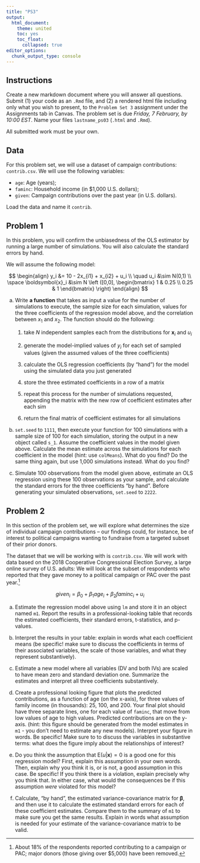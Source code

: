 ```yaml
---
title: "PS3"
output: 
  html_document:
    theme: united
    toc: yes
    toc_float:
      collapsed: true
editor_options: 
  chunk_output_type: console
---
```


## Instructions

Create a new markdown document where you will answer all questions. Submit (1) your code as an `.Rmd` file, and (2) a rendered html file including only what you wish to present, to the `Problem Set 3` assignment under the Assignments tab in Canvas. The problem set is due *Friday, 7 February, by 10:00 EST*. Name your files `lastname_ps03` (`.html` and `.Rmd`).

All submitted work must be your own.

## Data

For this problem set, we will use a dataset of campaign contributions: `contrib.csv`. We will use the following variables:

-   `age`: Age (years);
-   `faminc`: Household income (in \$1,000 U.S. dollars);
-   `given`: Campaign contributions over the past year (in U.S. dollars).

Load the data and name it `contrib`.

## Problem 1

In this problem, you will confirm the unbiasedness of the OLS estimator by running a large number of simulations. You will also calculate the standard errors by hand.

We will assume the following model:

$$
\begin{align}
y_i &= 10 - 2x_{i1} + x_{i2} + u_i \\ 
\quad u_i &\sim N(0,1) \\ 
\space \boldsymbol{x}_i &\sim N \left ([0,0], \begin{bmatrix} 1 & 0.25 \\ 0.25 & 1 \end{bmatrix} \right)
\end{align}
$$

a.  Write **a function** that takes as input a value for the number of simulations to execute, the sample size for each simulation, values for the three coefficients of the regression model above, and the correlation between $x_1$ and $x_2$. The function should do the following:

    (1) take $N$ independent samples each from the distributions for $\boldsymbol{x}_i$ and $u_i$

    (2) generate the model-implied values of $y_i$ for each set of sampled values (given the assumed values of the three coefficients)

    (3) calculate the OLS regression coefficients (by "hand") for the model using the simulated data you just generated

    (4) store the three estimated coefficients in a row of a matrix

    (5) repeat this process for the number of simulations requested, appending the matrix with the new row of coefficient estimates after each sim

    (6) return the final matrix of coefficient estimates for all simulations

b.  `set.seed` to `1111`, then execute your function for 100 simulations with a sample size of 100 for each simulation, storing the output in a new object called `s_1`. Assume the coefficient values in the model given above. Calculate the mean estimate across the simulations for each coefficient in the model (hint: use `colMeans`). What do you find? Do the same thing again, but use 1,000 simulations instead. What do you find?

c.  Simulate 100 observations from the model given above, estimate an OLS regression using these 100 observations as your sample, and calculate the standard errors for the three coefficients "by hand". Before generating your simulated observations, `set.seed` to `2222`.

## Problem 2

In this section of the problem set, we will explore what determines the size of individual campaign contributions -- our findings could, for instance, be of interest to political campaigns wanting to fundraise from a targeted subset of their prior donors.

The dataset that we will be working with is `contrib.csv`. We will work with data based on the 2018 Cooperative Congressional Election Survey, a large online survey of U.S. adults: We will look at the subset of respondents who reported that they gave money to a political campaign or PAC over the past year.[^1]

[^1]: About 18% of the respondents reported contributing to a campaign or PAC; major donors (those giving over \$5,000) have been removed.

$$given_i = \beta_0 + \beta_1 age_i + \beta_2 faminc_i + u_i$$

a.  Estimate the regression model above using `lm` and store it in an object named `m1`. Report the results in a professional-looking table that records the estimated coefficients, their standard errors, t-statistics, and p-values.

b.  Interpret the results in your table: explain in words what each coefficient means (be specific! make sure to discuss the coefficients in terms of their associated variables, the scale of those variables, and what they represent substantively).

c.  Estimate a new model where all variables (DV and both IVs) are scaled to have mean zero and standard deviation one. Summarize the estimates and interpret all three coefficients substantively.

d.  Create a professional looking figure that plots the predicted contributions, as a function of age (on the x-axis), for three values of family income (in thousands): 25, 100, and 200. Your final plot should have three separate lines, one for each value of `faminc`, that move from low values of age to high values. Predicted contributions are on the y-axis. (hint: this figure should be generated from the model estimates in `m1` - you don't need to estimate any new models). Interpret your figure in words. Be specific! Make sure to to discuss the variables in substantive terms: what does the figure imply about the relationships of interest?

e.  Do you think the assumption that $\text{E}(u | \boldsymbol{x}) = 0$ is a good one for this regression model? First, explain this assumption in your own words. Then, explain why you think it is, or is not, a good assumption in this case. Be specific! If you think there is a violation, explain precisely why you think that. In either case, what would the consequences be if this assumption *were* violated for this model?

f.  Calculate, "by hand", the estimated variance-covariance matrix for $\boldsymbol{\beta}$, and then use it to calculate the estimated standard errors for each of these coefficient estimates. Compare them to the summary of `m1` to make sure you get the same results. Explain in words what assumption is needed for your estimate of the variance-covariance matrix to be valid.
